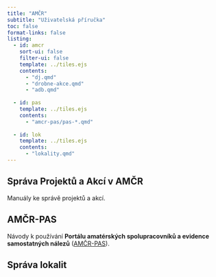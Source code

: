 ```yaml
---
title: "AMČR"
subtitle: "Uživatelská příručka"
toc: false
format-links: false
listing:
  - id: amcr
    sort-ui: false
    filter-ui: false
    template: ../tiles.ejs
    contents: 
      - "dj.qmd"
      - "drobne-akce.qmd"
      - "adb.qmd"
      
  - id: pas
    template: ../tiles.ejs
    contents:
      - "amcr-pas/pas-*.qmd"
      
  - id: lok
    template: ../tiles.ejs
    contents:
      - "lokality.qmd"
---
```


## Správa Projektů a Akcí v AMČR

Manuály ke správě projektů a akcí.

::: {#amcr .column-screen-inset-right}
:::

## AMČR-PAS

Návody k používání **Portálu amatérských spolupracovníků a evidence samostatných nálezů** ([AMČR-PAS](https://amcr-info.aiscr.cz/pas)). 

::: {#pas .column-screen-inset-right}
:::

## Správa lokalit

::: {#lok .column-screen-inset-right}
:::

